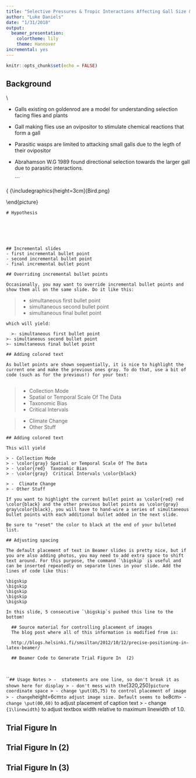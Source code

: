 ```yaml
---
title: "Selective Pressures & Tropic Interactions Affecting Gall Size & Location on Goldenrod Stem"
author: "Luke Daniels"
date: "1/31/2018"
output: 
  beamer_presentation: 
    colortheme: lily
    theme: Hannover
incremental: yes 
---
```


```r
knitr::opts_chunk$set(echo = FALSE)
```

## Background
\scriptsize
\\

- \color{black} Galls existing on goldenrod are a model for understanding selection facing flies and plants 

- \color{red} Gall making flies use an ovipositor to stimulate chemical reactions that form a gall 

- \color{black} Parasitic wasps are limited to attacking small galls due to the legth of their ovipositor 

- \color{gray} Abrahamson W.G 1989 found directional selection towards the larger gall due to parasitic interactions. 

  ```

{\includegraphics[height=3cm]{Fly.png}
{\includegraphics{height=3cm]{Bird.png}

 \end{picture}

  ```
# Hypothesis
 



  

## Incremental slides
- first incremental bullet point
- second incremental bullet point
- final incremental bullet point

## Overriding incremental bullet points

Occasionally, you may want to override incremental bullet points and show them all on the same slide. Do it like this:
  
  ```
>- simultaneous first bullet point
>- simultaneous second bullet point
>- simultaneous final bullet point
```
which will yield:
  
  >- simultaneous first bullet point
>- simultaneous second bullet point
>- simultaneous final bullet point

## Adding colored text

As bullet points are shown sequentially, it is nice to highlight the current one and make the previous ones gray. To do that, use a bit of code (such as for the previous!) for your text:
  
  ```
> - Collection Mode 
> - \color{gray} Spatial or Temporal Scale Of The Data 
> - \color{red}  Taxonomic Bias 
> - \color{gray}  Critical Intervals \color{black}

> -  Climate Change 
> - Other Stuff

```
## Adding colored text

This will yield

> - Collection Mode 
> - \color{gray} Spatial or Temporal Scale Of The Data 
> - \color{red}  Taxonomic Bias 
> - \color{gray}  Critical Intervals \color{black}

> -  Climate Change 
> - Other Stuff

If you want to highlight the current bullet point as \color{red} red \color{black} and the other previous bullet points as \color{gray} gray\color{black}, you will have to hand-wire a series of simultaneous bullet points with each additional bullet added in the next slide.

Be sure to "reset" the color to black at the end of your bulleted list.

## Adjusting spacing

The default placement of text in Beamer slides is pretty nice, but if you are also adding photos, you may need to add extra space to shift text around. For this purpose, the command `\bigskip` is useful and can be inserted repeatedly on separate lines in your slide. Add the lines of code like this:
  ```
\bigskip
\bigskip
\bigskip
```
\bigskip
\bigskip
\bigskip
\bigskip
\bigskip

In this slide, 5 consecutive `\bigskip`s pushed this line to the bottom! 
  
  ## Source material for controlling placement of images
  The blog post where all of this information is modified from is:
  
  http://blogs.helsinki.fi/smsiltan/2012/10/12/precise-positioning-in-latex-beamer/
  
  ## Beamer Code to Generate Trial Figure In  (2)
  
  
  ```
 \begin{picture}(320,250)
 \put(85,75){\includegraphics[height=6cm]
  {celtic.jpg}}
  
 \put(00,60){\begin{minipage}[t]{1\linewidth}
  {Choose a point on the unit circle. Connect it to 
    the origin with a line of 
    length one, and denote the angle between that line 
    and the horizontal 
    coordinate axis by $\theta$.}
  \end{minipage}}
 \end{picture}

```
## Usage Notes
> -  statements are one line, so don't break it as shown here for display
> - don't mess with the `{320,250}` picture coordinate space
> - change \put(85,75) to control placement of image
> - change `height=6cm` to adjust image size. Default seems to be `8cm`
> - change \put(00,60)` to adjust placement of caption text
> - change `{1\linewidth}` to adjust textbox width relative to maximum linewidth of 1.0.

## Trial Figure In \LaTeX

 \begin{picture}(320,250)
 \put(65,20){\includegraphics[height=8cm]{celtic.jpg}}
 \put(00,50){\begin{minipage}[t]{1\linewidth}
  \end{minipage}}
 \end{picture}

## Trial Figure In \LaTeX (2)

 \begin{picture}(320,250)
 \put(85,75){\includegraphics[height=6cm]{celtic.jpg}}
 \put(00,60){\begin{minipage}[t]{1\linewidth}
  {Choose a point on the unit circle. Connect it to the origin with a line of length one, and denote the angle between that line and the horizontal coordinate axis by $\theta$.}
  \end{minipage}}
\end{picture}

## Trial Figure In \LaTeX (3)

 \begin{picture}(320,250)
 \put(0,20){\includegraphics[height=8cm]
{celtic.jpg}}
 \put(180,180){\begin{minipage}[t]{0.4\linewidth}
  {Choose a point on the unit circle. Connect it to the origin with a line of length one, and denote the angle between that line and the horizontal coordinate axis by $\theta$.}
  \end{minipage}}
\end{picture}



